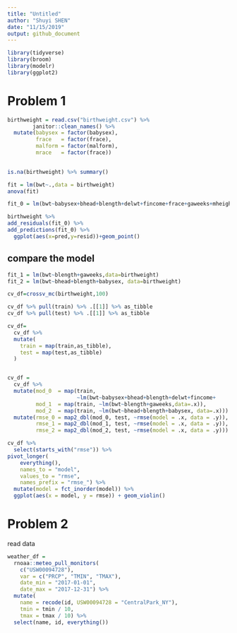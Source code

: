 ```yaml
---
title: "Untitled"
author: "Shuyi SHEN"
date: "11/15/2019"
output: github_document
---
```


```r
library(tidyverse)
library(broom)
library(modelr)
library(ggplot2)
```

# Problem 1
```r
birthweight = read.csv("birthweight.csv") %>%
        janitor::clean_names() %>%
  mutate(babysex = factor(babysex),
         frace   = factor(frace),
         malform = factor(malform),
         mrace   = factor(frace))
  

is.na(birthweight) %>% summary()
```

```r
fit = lm(bwt~.,data = birthweight)
anova(fit)

```


```r
fit_0 = lm(bwt~babysex+bhead+blength+delwt+fincome+frace+gaweeks+mheight+momage+mrace+parity+ppbmi+smoken,data = birthweight)

birthweight %>% 
add_residuals(fit_0) %>% 
add_predictions(fit_0) %>% 
  ggplot(aes(x=pred,y=resid))+geom_point()

```

## compare the model
```r
fit_1 = lm(bwt~blength+gaweeks,data=birthweight)
fit_2 = lm(bwt~bhead+blength+babysex, data=birthweight)

cv_df=crossv_mc(birthweight,100)

cv_df %>% pull(train) %>% .[[1]] %>% as_tibble
cv_df %>% pull(test) %>% .[[1]] %>% as_tibble

cv_df=
  cv_df %>% 
  mutate(
    train = map(train,as_tibble),
    test = map(test,as_tibble)
  )


cv_df = 
  cv_df %>% 
  mutate(mod_0  = map(train,
                      ~lm(bwt~babysex+bhead+blength+delwt+fincome+                                            frace+gaweeks+mheight+momage+mrace+parity+ppbmi+smoken,data=.x)),
         mod_1  = map(train, ~lm(bwt~blength+gaweeks,data=.x)),
         mod_2  = map(train, ~lm(bwt~bhead+blength+babysex, data=.x))) %>% 
  mutate(rmse_0 = map2_dbl(mod_0, test, ~rmse(model = .x, data = .y)),
         rmse_1 = map2_dbl(mod_1, test, ~rmse(model = .x, data = .y)),
         rmse_2 = map2_dbl(mod_2, test, ~rmse(model = .x, data = .y)))

cv_df %>% 
  select(starts_with("rmse")) %>% 
pivot_longer(
    everything(),
    names_to = "model", 
    values_to = "rmse",
    names_prefix = "rmse_") %>% 
  mutate(model = fct_inorder(model)) %>% 
  ggplot(aes(x = model, y = rmse)) + geom_violin()

```

# Problem 2
read data
```r
weather_df = 
  rnoaa::meteo_pull_monitors(
    c("USW00094728"),
    var = c("PRCP", "TMIN", "TMAX"), 
    date_min = "2017-01-01",
    date_max = "2017-12-31") %>%
  mutate(
    name = recode(id, USW00094728 = "CentralPark_NY"),
    tmin = tmin / 10,
    tmax = tmax / 10) %>%
  select(name, id, everything())

```


